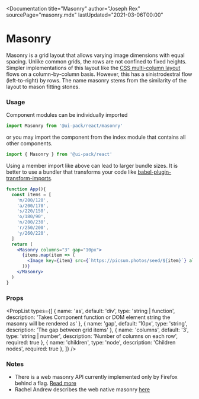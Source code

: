 
<Documentation
  title="Masonry"
  author="Joseph Rex"
  sourcePage="masonry.mdx"
  lastUpdated="2021-03-06T00:00"
>
  

# Masonry

Masonry is a grid layout that allows varying image dimensions with equal spacing. Unlike common grids,
the rows are not confined to fixed heights. Simpler implementations of this layout like the
[CSS multi-column layout](https://developer.mozilla.org/en-US/docs/Web/CSS/CSS_Columns) flows on a
column-by-column basis. However, this has a sinistrodextral flow (left-to-right) by rows. The name
masonry stems from the similarity of the layout to mason fitting stones.

### Usage

Component modules can be individually imported

```jsx
import Masonry from '@ui-pack/react/masonry'
```

or you may import the component from the index module that contains all other components.

```jsx
import { Masonry } from '@ui-pack/react'
```

<Note type="warn">

Using a member import like above can lead to larger bundle sizes. It is better to
use a bundler that transforms your code like
[babel-plugin-transform-imports](https://www.npmjs.com/package/babel-plugin-transform-imports).

</Note>

```jsx live=true
function App(){
  const items = [
    'm/200/120',
    'a/200/170',
    's/220/150',
    'o/180/90',
    'n/200/230',
    'r/250/200',
    'y/260/220',
  ]
  return (
    <Masonry columns="3" gap="10px">
      {items.map(item => (
        <Image key={item} src={`https://picsum.photos/seed/${item}`} alt="" />
      ))}
    </Masonry>
  )
}
```

### Props

<PropList types={[
  {
    name: 'as',
    default: 'div',
    type: 'string | function',
    description: 'Takes Component function or DOM element string the masonry will be rendered as'
  },
  {
    name: 'gap',
    default: '10px',
    type: 'string',
    description: 'The gap between grid items'
  },
  {
    name: 'columns',
    default: '3',
    type: 'string | number',
    description: 'Number of columns on each row',
    required: true
  },
  {
    name: 'children',
    type: 'node',
    description: 'Children nodes',
    required: true
  },
]} />

### Notes

- There is a web masonry API currently implemented only by Firefox behind a flag. [Read more][1]
- Rachel Andrew describes the web native masonry [here][2]

</Documentation>

[1]: https://developer.mozilla.org/en-US/docs/Web/CSS/CSS_Grid_Layout/Masonry_Layout
[2]: https://www.smashingmagazine.com/native-css-masonry-layout-css-grid/
